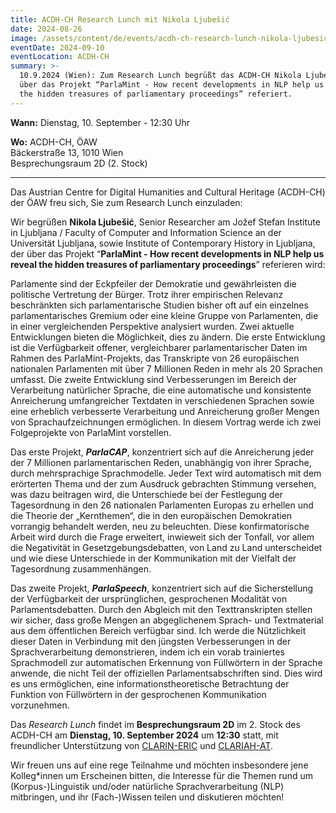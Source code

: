 ```yaml
---
title: ACDH-CH Research Lunch mit Nikola Ljubešić
date: 2024-08-26
image: /assets/content/de/events/acdh-ch-research-lunch-nikola-ljubesic/image.jpg
eventDate: 2024-09-10
eventLocation: ACDH-CH
summary: >-
  10.9.2024 (Wien): Zum Research Lunch begrüßt das ACDH-CH Nikola Ljubešić, der
  über das Projekt “ParlaMint - How recent developments in NLP help us reveal
  the hidden treasures of parliamentary proceedings” referiert.
---
```

**Wann:** Dienstag, 10. September - 12:30 Uhr

**Wo:** ACDH-CH, ÖAW\
Bäckerstraße 13, 1010 Wien\
Besprechungsraum 2D (2. Stock)

---

Das Austrian Centre for Digital Humanities and Cultural Heritage (ACDH-CH) der ÖAW freu sich, Sie zum Research Lunch einzuladen:

Wir begrüßen **Nikola Ljubešić**, Senior Researcher am Jožef Stefan Institute in Ljubljana / Faculty of Computer and Information Science an der Universität Ljubljana, sowie Institute of Contemporary History in Ljubljana, der über das Projekt “**ParlaMint - How recent developments in NLP help us reveal the hidden treasures of parliamentary proceedings**” referieren wird:

Parlamente sind der Eckpfeiler der Demokratie und gewährleisten die politische Vertretung der Bürger. Trotz ihrer empirischen Relevanz beschränkten sich parlamentarische Studien bisher oft auf ein einzelnes parlamentarisches Gremium oder eine kleine Gruppe von Parlamenten, die in einer vergleichenden Perspektive analysiert wurden. Zwei aktuelle Entwicklungen bieten die Möglichkeit, dies zu ändern. Die erste Entwicklung ist die Verfügbarkeit offener, vergleichbarer parlamentarischer Daten im Rahmen des ParlaMint-Projekts, das Transkripte von 26 europäischen nationalen Parlamenten mit über 7 Millionen Reden in mehr als 20 Sprachen umfasst. Die zweite Entwicklung sind Verbesserungen im Bereich der Verarbeitung natürlicher Sprache, die eine automatische und konsistente Anreicherung umfangreicher Textdaten in verschiedenen Sprachen sowie eine erheblich verbesserte Verarbeitung und Anreicherung großer Mengen von Sprachaufzeichnungen ermöglichen. In diesem Vortrag werde ich zwei Folgeprojekte von ParlaMint vorstellen.

Das erste Projekt, ***ParlaCAP***, konzentriert sich auf die Anreicherung jeder der 7 Millionen parlamentarischen Reden, unabhängig von ihrer Sprache, durch mehrsprachige Sprachmodelle. Jeder Text wird automatisch mit dem erörterten Thema und der zum Ausdruck gebrachten Stimmung versehen, was dazu beitragen wird, die Unterschiede bei der Festlegung der Tagesordnung in den 26 nationalen Parlamenten Europas zu erhellen und die Theorie der „Kernthemen“, die in den europäischen Demokratien vorrangig behandelt werden, neu zu beleuchten. Diese konfirmatorische Arbeit wird durch die Frage erweitert, inwieweit sich der Tonfall, vor allem die Negativität in Gesetzgebungsdebatten, von Land zu Land unterscheidet und wie diese Unterschiede in der Kommunikation mit der Vielfalt der Tagesordnung zusammenhängen.

Das zweite Projekt, ***ParlaSpeech***, konzentriert sich auf die Sicherstellung der Verfügbarkeit der ursprünglichen, gesprochenen Modalität von Parlamentsdebatten. Durch den Abgleich mit den Texttranskripten stellen wir sicher, dass große Mengen an abgeglichenem Sprach- und Textmaterial aus dem öffentlichen Bereich verfügbar sind. Ich werde die Nützlichkeit dieser Daten in Verbindung mit den jüngsten Verbesserungen in der Sprachverarbeitung demonstrieren, indem ich ein vorab trainiertes Sprachmodell zur automatischen Erkennung von Füllwörtern in der Sprache anwende, die nicht Teil der offiziellen Parlamentsabschriften sind. Dies wird es uns ermöglichen, eine informationstheoretische Betrachtung der Funktion von Füllwörtern in der gesprochenen Kommunikation vorzunehmen.

Das *Research Lunch* findet im **Besprechungsraum 2D** im 2. Stock des ACDH-CH am **Dienstag, 10. September 2024** um **12:30** statt, mit freundlicher Unterstützung von [CLARIN-ERIC](https://www.clarin.eu/) und [CLARIAH-AT](https://clariah.at/de/).

Wir freuen uns auf eine rege Teilnahme und möchten insbesondere jene Kolleg\*innen um Erscheinen bitten, die Interesse für die Themen rund um (Korpus-)Linguistik und/oder natürliche Sprachverarbeitung (NLP) mitbringen, und ihr (Fach-)Wissen teilen und diskutieren möchten!
